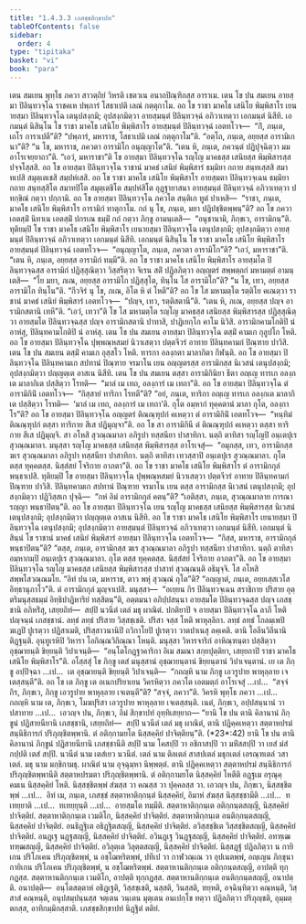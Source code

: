 ```yaml
---
title: "1.4.3.3 เภสชฺชสิกฺขาปท"
tableOfContents: false
sidebar:
  order: 4
type: "tipitaka"
basket: "vi"
book: "para"
---
```



<DynamicBreadcrumb />

<Division number="618" book="para">

<Paragraph number="2307" book="para">
เตน สมเยน พุทฺโธ ภควา สาวตฺถิยํ วิหรติ เชตวเน อนาถปิณฺฑิกสฺส อาราเม. เตน โข ปน สมเยน อายสฺมา ปิลินฺทวจฺโฉ ราชคเห ปพฺภารํ โสธาเปติ เลณํ กตฺตุกาโม. อถ โข ราชา มาคโธ เสนิโย พิมฺพิสาโร เยนายสฺมา ปิลินฺทวจฺโฉ เตนุปสงฺกมิ; อุปสงฺกมิตฺวา อายสฺมนฺตํ ปิลินฺทวจฺฉํ อภิวาเทตฺวา เอกมนฺตํ นิสีทิ. เอกมนฺตํ นิสินฺโน โข ราชา มาคโธ เสนิโย พิมฺพิสาโร อายสฺมนฺตํ ปิลินฺทวจฺฉํ เอตทโวจ—  “กิํ, ภนฺเต, เถโร การาเปตี”ติ? “ปพฺภารํ, มหาราช, โสธาเปมิ เลณํ กตฺตุกาโม”ติ. “อตฺโถ, ภนฺเต, อยฺยสฺส อารามิเกนา”ติ? “น โข, มหาราช, ภควตา อารามิโก อนุญฺญาโต”ติ. “เตน หิ, ภนฺเต, ภควนฺตํ ปฏิปุจฺฉิตฺวา มม อาโรเจยฺยาถา”ติ. “เอวํ, มหาราชา”ติ โข อายสฺมา ปิลินฺทวจฺโฉ รญฺโญ มาคธสฺส เสนิยสฺส พิมฺพิสารสฺส ปจฺจโสฺสสิ. อถ โข อายสฺมา ปิลินฺทวจฺโฉ ราชานํ มาคธํ เสนิยํ พิมฺพิสารํ ธมฺมิยา กถาย สนฺทเสฺสสิ สมาทเปสิ สมุตฺเตเชสิ สมฺปหํเสสิ. อถ โข ราชา มาคโธ เสนิโย พิมฺพิสาโร อายสฺมตา ปิลินฺทวจฺเฉน ธมฺมิยา กถาย สนฺทสฺสิโต สมาทปิโต สมุตฺเตชิโต สมฺปหํสิโต อุฏฺฐายาสนา อายสฺมนฺตํ ปิลินฺทวจฺฉํ อภิวาเทตฺวา ปทกฺขิณํ กตฺวา ปกฺกามิ.
</Paragraph>

</Division>
<Division number="619" book="para">

<Paragraph number="2308" book="para">
อถ โข อายสฺมา ปิลินฺทวจฺโฉ ภควโต สนฺติเก ทูตํ ปาเหสิ—  “ราชา, ภนฺเต, มาคโธ เสนิโย พิมฺพิสาโร อารามิกํ ทาตุกาโม. กถํ นุ โข, ภนฺเต, มยา ปฏิปชฺชิตพฺพนฺ”ติ? อถ โข ภควา เอตสฺมิํ นิทาเน เอตสฺมิํ ปกรเณ ธมฺมิํ กถํ กตฺวา ภิกฺขู อามนฺเตสิ—  “อนุชานามิ, ภิกฺขเว, อารามิกนฺ”ติ. ทุติยมฺปิ โข ราชา มาคโธ เสนิโย พิมฺพิสาโร เยนายสฺมา ปิลินฺทวจฺโฉ เตนุปสงฺกมิ; อุปสงฺกมิตฺวา อายสฺมนฺตํ ปิลินฺทวจฺฉํ อภิวาเทตฺวา เอกมนฺตํ นิสีทิ. เอกมนฺตํ นิสินฺโน โข ราชา มาคโธ เสนิโย พิมฺพิสาโร อายสฺมนฺตํ ปิลินฺทวจฺฉํ เอตทโวจ—  “อนุญฺญาโต, ภนฺเต, ภควตา อารามิโก”ติ? “เอวํ, มหาราชา”ติ. “เตน หิ, ภนฺเต, อยฺยสฺส อารามิกํ ทมฺมี”ติ. อถ โข ราชา มาคโธ เสนิโย พิมฺพิสาโร อายสฺมโต ปิลินฺทวจฺฉสฺส อารามิกํ ปฏิสฺสุณิตฺวา วิสฺสริตฺวา จิเรน สติํ ปฏิลภิตฺวา อญฺญตรํ สพฺพตฺถกํ มหามตฺตํ อามนฺเตสิ—  “โย มยา, ภเณ, อยฺยสฺส อารามิโก ปฏิสฺสุโต, ทินฺโน โส อารามิโก”ติ? “น โข, เทว, อยฺยสฺส อารามิโก ทินฺโน”ติ. “กีวจิรํ นุ โข, ภเณ, อิโต หิ ตํ โหตี”ติ? อถ โข โส มหามตฺโต รตฺติโย คเณตฺวา ราชานํ มาคธํ เสนิยํ พิมฺพิสารํ เอตทโวจ—  “ปญฺจ, เทว, รตฺติสตานี”ติ. “เตน หิ, ภเณ, อยฺยสฺส ปญฺจ อารามิกสตานิ เทหี”ติ. “เอวํ, เทวา”ติ โข โส มหามตฺโต รญฺโญ มาคธสฺส เสนิยสฺส พิมฺพิสารสฺส ปฏิสฺสุณิตฺวา อายสฺมโต ปิลินฺทวจฺฉสฺส ปญฺจ อารามิกสตานิ ปาทาสิ, ปาฏิเยกฺโก คาโม นิวิสิ. อารามิกคามโกติปิ นํ อาหํสุ, ปิลินฺทคามโกติปิ นํ อาหํสุ.
</Paragraph>

</Division>
<Division number="620" book="para">

<Paragraph number="2309" book="para">
เตน โข ปน สมเยน อายสฺมา ปิลินฺทวจฺโฉ ตสฺมิํ คามเก กุลูปโก โหติ. อถ โข อายสฺมา ปิลินฺทวจฺโฉ ปุพฺพณฺหสมยํ นิวาเสตฺวา ปตฺตจีวรํ อาทาย ปิลินฺทคามกํ ปิณฺฑาย ปาวิสิ. เตน โข ปน สมเยน ตสฺมิํ คามเก อุสฺสโว โหติ. ทารกา อลงฺกตา มาลากิตา กีฬนฺติ. อถ โข อายสฺมา ปิลินฺทวจฺโฉ ปิลินฺทคามเก สปทานํ ปิณฺฑาย จรมาโน เยน อญฺญตรสฺส อารามิกสฺส นิเวสนํ เตนุปสงฺกมิ; อุปสงฺกมิตฺวา ปญฺญตฺเต อาสเน นิสีทิ. เตน โข ปน สมเยน ตสฺสา อารามิกินิยา ธีตา อญฺเญ ทารเก อลงฺกเต มาลากิเต ปสฺสิตฺวา โรทติ—  “มาลํ เม เทถ, อลงฺการํ เม เทถา”ติ. อถ โข อายสฺมา ปิลินฺทวจฺโฉ ตํ อารามิกินิํ เอตทโวจ—  “กิสฺสายํ ทาริกา โรทตี”ติ? “อยํ, ภนฺเต, ทาริกา อญฺเญ ทารเก อลงฺกเต มาลากิเต ปสฺสิตฺวา โรทติ—  ‘มาลํ เม เทถ, อลงฺการํ เม เทถา’ติ. กุโต อมฺหากํ ทุคฺคตานํ มาลา กุโต, อลงฺกาโร”ติ? อถ โข อายสฺมา ปิลินฺทวจฺโฉ อญฺญตรํ ติณณฺฑุปกํ คเหตฺวา ตํ อารามิกินิํ เอตทโวจ—  “หนฺทิมํ ติณณฺฑุปกํ ตสฺสา ทาริกาย สีเส ปฏิมุญฺจา”ติ. อถ โข สา อารามิกินี ตํ ติณณฺฑุปกํ คเหตฺวา ตสฺสา ทาริกาย สีเส ปฏิมุญฺจิ. สา อโหสิ สุวณฺณมาลา อภิรูปา ทสฺสนียา ปาสาทิกา. นตฺถิ ตาทิสา รญฺโญปิ อนฺเตปุเร สุวณฺณมาลา. มนุสฺสา รญฺโญ มาคธสฺส เสนิยสฺส พิมฺพิสารสฺส อาโรเจสุํ—  “อมุกสฺส, เทว, อารามิกสฺส ฆเร สุวณฺณมาลา อภิรูปา ทสฺสนียา ปาสาทิกา. นตฺถิ ตาทิสา เทวสฺสาปิ อนฺเตปุเร สุวณฺณมาลา. กุโต ตสฺส ทุคฺคตสฺส. นิสฺสํสยํ โจริกาย อาภตา”ติ. อถ โข ราชา มาคโธ เสนิโย พิมฺพิสาโร ตํ อารามิกกุลํ พนฺธาเปสิ. ทุติยมฺปิ โข อายสฺมา ปิลินฺทวจฺโฉ ปุพฺพณฺหสมยํ นิวาเสตฺวา ปตฺตจีวรํ อาทาย ปิลินฺทคามกํ ปิณฺฑาย ปาวิสิ. ปิลินฺทคามเก สปทานํ ปิณฺฑาย จรมาโน เยน ตสฺส อารามิกสฺส นิเวสนํ เตนุปสงฺกมิ; อุปสงฺกมิตฺวา ปฏิวิสฺสเก ปุจฺฉิ—  “กหํ อิมํ อารามิกกุลํ คตนฺ”ติ? “เอติสฺสา, ภนฺเต, สุวณฺณมาลาย การณา รญฺญา พนฺธาปิตนฺ”ติ.
</Paragraph>

</Division>
<Division number="621" book="para">

<Paragraph number="2310" book="para">
อถ โข อายสฺมา ปิลินฺทวจฺโฉ เยน รญฺโญ มาคธสฺส เสนิยสฺส พิมฺพิสารสฺส นิเวสนํ เตนุปสงฺกมิ; อุปสงฺกมิตฺวา ปญฺญตฺเต อาสเน นิสีทิ. อถ โข ราชา มาคโธ เสนิโย พิมฺพิสาโร เยนายสฺมา ปิลินฺทวจฺโฉ เตนุปสงฺกมิ; อุปสงฺกมิตฺวา อายสฺมนฺตํ ปิลินฺทวจฺฉํ อภิวาเทตฺวา เอกมนฺตํ นิสีทิ. เอกมนฺตํ นิสินฺนํ โข ราชานํ มาคธํ เสนิยํ พิมฺพิสารํ อายสฺมา ปิลินฺทวจฺโฉ เอตทโวจ—  “กิสฺส, มหาราช, อารามิกกุลํ พนฺธาปิตนฺ”ติ? “ตสฺส, ภนฺเต, อารามิกสฺส ฆเร สุวณฺณมาลา อภิรูปา ทสฺสนียา ปาสาทิกา. นตฺถิ ตาทิสา อมฺหากมฺปิ อนฺเตปุเร สุวณฺณมาลา. กุโต ตสฺส ทุคฺคตสฺส. นิสฺสํสยํ โจริกาย อาภตา”ติ. อถ โข อายสฺมา ปิลินฺทวจฺโฉ รญฺโญ มาคธสฺส เสนิยสฺส พิมฺพิสารสฺส ปาสาทํ สุวณฺณนฺติ อธิมุจฺจิ. โส อโหสิ สพฺพโสวณฺณมโย. “อิทํ ปน เต, มหาราช, ตาว พหุํ สุวณฺณํ กุโต”ติ? “อญฺญาตํ, ภนฺเต, อยฺยเสฺสเวโส อิทฺธานุภาโว”ติ. ตํ อารามิกกุลํ มุญฺจาเปสิ.
</Paragraph>

<Paragraph number="2311" book="para">
มนุสฺสา—  “อเยฺยน กิร ปิลินฺทวจฺเฉน สราชิกาย ปริสาย อุตฺตริมนุสฺสธมฺมํ อิทฺธิปาฏิหาริยํ ทสฺสิตนฺ”ติ, อตฺตมนา อภิปฺปสนฺนา อายสฺมโต ปิลินฺทวจฺฉสฺส ปญฺจ เภสชฺชานิ อภิหริํสุ, เสยฺยถิทํ—  สปฺปิ นวนีตํ เตลํ มธุ ผาณิตํ. ปกติยาปิ จ อายสฺมา ปิลินฺทวจฺโฉ ลาภี โหติ ปญฺจนฺนํ เภสชฺชานํ. ลทฺธํ ลทฺธํ ปริสาย วิสฺสชฺเชติ. ปริสา จสฺส โหติ พาหุลฺลิกา. ลทฺธํ ลทฺธํ โกลมฺเพปิ ฆเฏปิ ปูเรตฺวา ปฏิสาเมติ, ปริสฺสาวนานิปิ ถวิกาโยปิ ปูเรตฺวา วาตปาเนสุ ลคฺเคติ. ตานิ โอลีนวิลีนานิ ติฏฺฐนฺติ. อุนฺทูเรหิปิ วิหารา โอกิณฺณวิกิณฺณา โหนฺติ. มนุสฺสา วิหารจาริกํ อาหิณฺฑนฺตา ปสฺสิตฺวา อุชฺฌายนฺติ ขิยฺยนฺติ วิปาเจนฺติ—  “อนฺโตโกฏฺฐาคาริกา อิเม สมณา สกฺยปุตฺติยา, เสยฺยถาปิ ราชา มาคโธ เสนิโย พิมฺพิสาโร”ติ.
</Paragraph>

<Paragraph number="2312" book="para">
อโสฺสสุํ โข ภิกฺขู เตสํ มนุสฺสานํ อุชฺฌายนฺตานํ ขิยฺยนฺตานํ วิปาเจนฺตานํ. เย เต ภิกฺขู อปฺปิจฺฉา …เป…  เต อุชฺฌายนฺติ ขิยฺยนฺติ วิปาเจนฺติ—  “กถญฺหิ นาม ภิกฺขู เอวรูปาย พาหุลฺลาย เจเตสฺสนฺตี”ติ.
</Paragraph>

<Paragraph number="2313" book="para">
อถ โข เต ภิกฺขู เต อเนกปริยาเยน วิครหิตฺวา ภควโต เอตมตฺถํ อาโรเจสุํ …เป…  “สจฺจํ กิร, ภิกฺขเว, ภิกฺขู เอวรูปาย พาหุลฺลาย เจเตนฺตี”ติ? “สจฺจํ, ภควา”ติ. วิครหิ พุทฺโธ ภควา …เป…  กถญฺหิ นาม เต, ภิกฺขเว, โมฆปุริสา เอวรูปาย พาหุลฺลาย เจเตสฺสนฺติ. เนตํ, ภิกฺขเว, อปฺปสนฺนานํ วา ปสาทาย …เป…  เอวญฺจ ปน, ภิกฺขเว, อิมํ สิกฺขาปทํ อุทฺทิเสยฺยาถ—
</Paragraph>

</Division>
<Division number="622" book="para">

<Paragraph number="2314" book="para">
<Emphasis>“ยานิ โข ปน ตานิ คิลานานํ ภิกฺขูนํ ปฏิสายนียานิ เภสชฺชานิ, เสยฺยถิทํ—  สปฺปิ นวนีตํ เตลํ มธุ ผาณิตํ, ตานิ ปฏิคฺคเหตฺวา สตฺตาหปรมํ สนฺนิธิการกํ ปริภุญฺชิตพฺพานิ. ตํ อติกฺกามยโต นิสฺสคฺคิยํ ปาจิตฺติยนฺ”</Emphasis>ติ. (*23*:<Emphasis>42</Emphasis>)
</Paragraph>

</Division>
<Division number="623" book="para">

<Paragraph number="2315" book="para">
<Emphasis>ยานิ โข ปน ตานิ คิลานานํ ภิกฺขูนํ ปฏิสายนียานิ เภสชฺชานี</Emphasis>ติ <Emphasis>สปฺปิ</Emphasis> นาม โคสปฺปิ วา อชิกาสปฺปิ วา มหิํสสปฺปิ วา เยสํ มํสํ กปฺปติ เตสํ สปฺปิ. <Emphasis>นวนีตํ</Emphasis> นาม เตสํเยว นวนีตํ. <Emphasis>เตลํ</Emphasis> นาม ติลเตลํ สาสปเตลํ มธุกเตลํ เอรณฺฑเตลํ วสาเตลํ. <Emphasis>มธุ</Emphasis> นาม มกฺขิกามธุ. <Emphasis>ผาณิตํ</Emphasis> นาม อุจฺฉุมฺหา นิพฺพตฺตํ.
</Paragraph>

<Paragraph number="2316" book="para">
<Emphasis>ตานิ ปฏิคฺคเหตฺวา สตฺตาหปรมํ สนฺนิธิการกํ ปริภุญฺชิตพฺพานี</Emphasis>ติ สตฺตาหปรมตา ปริภุญฺชิตพฺพานิ.
</Paragraph>

<Paragraph number="2317" book="para">
<Emphasis>ตํ อติกฺกามยโต นิสฺสคฺคิยํ โหตี</Emphasis>ติ อฏฺฐเม อรุณุคฺคมเน นิสฺสคฺคิยํ โหติ. นิสฺสชฺชิตพฺพํ สํฆสฺส วา คณสฺส วา ปุคฺคลสฺส วา. เอวญฺจ ปน, ภิกฺขเว, นิสฺสชฺชิตพฺพํ …เป…  อิทํ เม, ภนฺเต, เภสชฺชํ สตฺตาหาติกฺกนฺตํ นิสฺสคฺคิยํ, อิมาหํ สํฆสฺส นิสฺสชฺชามีติ …เป…  ทเทยฺยาติ …เป…  ทเทยฺยุนฺติ …เป…  อายสฺมโต ทมฺมีติ.
</Paragraph>

</Division>
<Division number="624" book="para">

<Paragraph number="2318" book="para">
สตฺตาหาติกฺกนฺเต อติกฺกนฺตสญฺญี, นิสฺสคฺคิยํ ปาจิตฺติยํ. สตฺตาหาติกฺกนฺเต เวมติโก, นิสฺสคฺคิยํ ปาจิตฺติยํ. สตฺตาหาติกฺกนฺเต อนติกฺกนฺตสญฺญี, นิสฺสคฺคิยํ ปาจิตฺติยํ. อนธิฏฺฐิเต อธิฏฺฐิตสญฺญี, นิสฺสคฺคิยํ ปาจิตฺติยํ. อวิสฺสชฺชิเต วิสฺสชฺชิตสญฺญี, นิสฺสคฺคิยํ ปาจิตฺติยํ. อนฏฺเฐ นฏฺฐสญฺญี, นิสฺสคฺคิยํ ปาจิตฺติยํ. อวินฏฺเฐ วินฏฺฐสญฺญี, นิสฺสคฺคิยํ ปาจิตฺติยํ. อทฑฺเฒ ทฑฺฒสญฺญี, นิสฺสคฺคิยํ ปาจิตฺติยํ. อวิลุตฺเต วิลุตฺตสญฺญี, นิสฺสคฺคิยํ ปาจิตฺติยํ.
</Paragraph>

<Paragraph number="2319" book="para">
นิสฺสฏฺฐํ ปฏิลภิตฺวา น กายิเกน ปริโภเคน ปริภุญฺชิตพฺพํ, น อชฺโฌหริตพฺพํ, ปทีเป วา กาฬวณฺเณ วา อุปเนตพฺพํ, อญฺเญน ภิกฺขุนา กายิเกน ปริโภเคน ปริภุญฺชิตพฺพํ, น อชฺโฌหริตพฺพํ.
</Paragraph>

<Paragraph number="2320" book="para">
สตฺตาหานติกฺกนฺเต อติกฺกนฺตสญฺญี, อาปตฺติ ทุกฺกฏสฺส. สตฺตาหานติกฺกนฺเต เวมติโก, อาปตฺติ ทุกฺกฏสฺส. สตฺตาหานติกฺกนฺเต อนติกฺกนฺตสญฺญี, อนาปตฺติ.
</Paragraph>

</Division>
<Division number="625" book="para">

<Paragraph number="2321" book="para">
อนาปตฺติ—  อนฺโตสตฺตาหํ อธิฏฺเฐติ, วิสฺสชฺเชติ, นสฺสติ, วินสฺสติ, ฑยฺหติ, อจฺฉินฺทิตฺวา คณฺหนฺติ, วิสฺสาสํ คณฺหนฺติ, อนุปสมฺปนฺนสฺส จตฺเตน วนฺเตน มุตฺเตน อนเปกฺโข ทตฺวา ปฏิลภิตฺวา ปริภุญฺชติ, อุมฺมตฺตกสฺส, อาทิกมฺมิกสฺสาติ.

</Paragraph>
</Division>

<Paragraph number="2322" type="center" book="para">
เภสชฺชสิกฺขาปทํ นิฏฺฐิตํ ตติยํ.
</Paragraph>